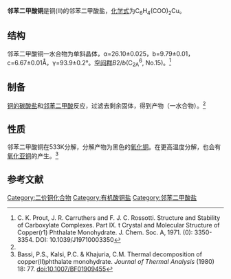 {{chembox
| Verifiedfields = 
| Watchedfields = 
| verifiedrevid = 
| Name = 邻苯二甲酸铜
| NameEn = Copper(II) phthalate
| ImageFile = Copper(II) phthalate.png
| ImageSize = 
| ImageName = 
| IUPACName = 
| OtherNames = ''m''-苯二甲酸铜<BR>邻苯二甲酸铜盐
|Section1={{Chembox Identifiers
| CASNo_Ref = {{cascite|correct|CAS}}
| CASNo = 10027-30-2
| UNII_Ref = 
| UNII = 
| EINECS = 
| PubChem = 
| InChI = 
| SMILES = 
  }}
|Section3={{Chembox Properties
| Formula = C<sub>8</sub>H<sub>4</sub>CuO<sub>4</sub>
| MolarMass = 227.666（无水）<BR>245.682（一水）
| Appearance = 蓝色晶体（一水）
| Solubility = 
| MeltingPt = 
| MeltingPt_notes = 
| Density = 
  }}
}}
'''邻苯二甲酸铜'''是铜(II)的邻苯二甲酸盐，[[化学式|化学式]]为C<sub>6</sub>H<sub>4</sub>(COO)<sub>2</sub>Cu。
==结构==
邻苯二甲酸铜一水合物为单斜晶体，α=26.10±0.025，b=9.79±0.01，c=6.67±0.01Å，γ=93.9±0.2°。[[空间群|空间群]]''B''2/''b''(C<sub>2A</sub><sup>6</sup>, No.15)。<ref name=Prout>C. K. Prout, J. R. Carruthers and F. J. C. Rossotti. Structure and Stability of Carboxylate Complexes. Part IX. t Crystal and Molecular Structure of Copper(r1) Phthalate Monohydrate. J. Chem. Soc. A, 1971. (0): 3350-3354. DOI: 10.1039/J19710003350</ref>
==制备==
[[碱式碳酸铜|铜的碳酸盐]]和[[邻苯二甲酸|邻苯二甲酸]]反应，过滤去剩余固体，得到产物（一水合物）。<ref name=Prout />
==性质==
邻苯二甲酸铜在533K分解，分解产物为黑色的[[氧化铜|氧化铜]]。在更高温度分解，也会有[[氧化亚铜|氧化亚铜]]的产生。<ref>Bassi, P.S., Kalsi, P.C. & Khajuria, C.M. Thermal decomposition of copper(II)phthalate monohydrate. ''Journal of Thermal Analysis'' (1980) 18: 77. doi:10.1007/BF01909455</ref>
==参考文献==
{{reflist}}
{{铜化合物}}

[[Category:二价铜化合物|Category:二价铜化合物]]
[[Category:有机酸铜盐|Category:有机酸铜盐]]
[[Category:邻苯二甲酸盐|Category:邻苯二甲酸盐]]